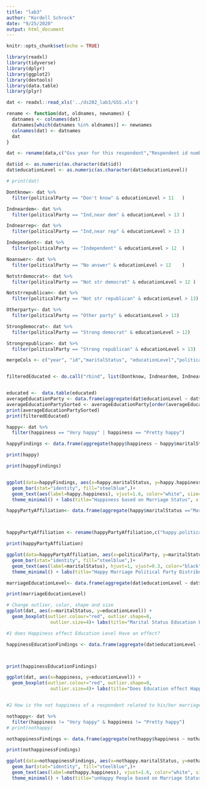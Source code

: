 ```yaml
---
title: "lab3"
author: "Kordell Schrock"
date: "9/25/2020"
output: html_document
---
```


```r
knitr::opts_chunk$set(echo = TRUE)
```

```r
library(readxl)
library(tidyverse)
library(dplyr)
library(ggplot2)
library(devtools)
library(data.table)
library(plyr)
```
```r
dat <- readxl::read_xls('../ds202_lab3/GSS.xls')

rename <- function(dat, oldnames, newnames) {
  datnames <- colnames(dat)
  datnames[which(datnames %in% oldnames)] <- newnames
  colnames(dat) <- datnames
  dat
}

dat <- rename(data,c("Gss year for this respondent","Respondent id number", "Marital status", "Highest year of school completed" , "Political party affiliation", "General happiness", "Ballot used for interview"), c("year","id", "maritalStatus", "educationLevel", "politicalParty", "happiness", "ballot"))

dat$id <- as.numeric(as.character(dat$id))
dat$educationLevel <- as.numeric(as.character(dat$educationLevel))

# print(dat)

Dontknow<- dat %>%
  filter(politicalParty == "Don't know" & educationLevel > 11	)

Indneardem<- dat %>%
  filter(politicalParty == "Ind,near dem" & educationLevel > 13	)

Indnearrep<- dat %>%
  filter(politicalParty == "Ind,near rep" & educationLevel > 13	)

Independent<- dat %>%
  filter(politicalParty == "Independent" & educationLevel > 12	)

Noanswer<- dat %>%
  filter(politicalParty == "No answer" & educationLevel > 12	)

Notstrdemocrat<- dat %>%
  filter(politicalParty == "Not str democrat" & educationLevel > 12	)

Notstrrepublican<- dat %>%
  filter(politicalParty == "Not str republican" & educationLevel > 13)

Otherparty<- dat %>%
  filter(politicalParty == "Other party" & educationLevel > 13)

Strongdemocrat<- dat %>%
  filter(politicalParty == "Strong democrat" & educationLevel > 12)

Strongrepublican<- dat %>%
  filter(politicalParty == "Strong republican" & educationLevel > 13)

mergeCols <- c("year", "id","maritalStatus", "educationLevel","politicalParty", "happiness","ballot")


filteredEducated <- do.call("rbind", list(Dontknow, Indneardem, Indnearrep, Independent, Noanswer, Notstrdemocrat, Notstrrepublican, Otherparty, Strongdemocrat, Strongrepublican))


educated <-  data.table(educated)
averageEducationParty <- data.frame(aggregate(dat$educationLevel ~ dat$politicalParty, data=dat, median))
averageEducationPartySorted <- averageEducationParty[order(averageEducationParty$dat.educationLevel), ]
print(averageEducationPartySorted)
print(filteredEducated)

```

```r
happy<- dat %>%
  filter(happiness == "Very happy" | happiness == "Pretty happy")

happyFindings <- data.frame(aggregate(happy$happiness ~ happy$maritalStatus, data=happy, FUN = function(x){NROW(x)}))

print(happy)

print(happyFindings)


ggplot(data=happyFindings, aes(x=happy.maritalStatus, y=happy.happiness)) +
  geom_bar(stat="identity", fill="steelblue",)+
  geom_text(aes(label=happy.happiness), vjust=1.6, color="white", size=3.5)+
  theme_minimal() + labs(title="Happiness based on Marriage Status", x ="Marriage Status", y= "Count of Marriage Status")
```

```r
happyPartyAffiliation<- data.frame(aggregate(happy$maritalStatus =="Married" ~ happy$politicalParty, data=happy, FUN = function(x){NROW(x)}))



happyPartyAffiliation <- rename(happyPartyAffiliation,c("happy.politicalParty","happy.maritalStatus.....Married."), c("politicalParty", "maritalStatus"))

print(happyPartyAffiliation)

ggplot(data=happyPartyAffiliation, aes(x=politicalParty, y=maritalStatus)) +
  geom_bar(stat="identity", fill="steelblue",)+
  geom_text(aes(label=maritalStatus), hjust=1, vjust=0.3, color="black", size=3.5)+
  theme_minimal() + labs(title="Happy Marriage Political Party Distribution", x ="Poltical Party", y= "Count of Poltical Parties") +coord_flip()
```

```r
marriageEducationLevel<- data.frame(aggregate(dat$educationLevel ~ dat$maritalStatus, data=dat, median))

print(marriageEducationLevel)

# Change outlier, color, shape and size
ggplot(dat, aes(x=maritalStatus, y=educationLevel)) + 
  geom_boxplot(outlier.colour="red", outlier.shape=8,
                outlier.size=4)+ labs(title="Marital Status Education Level", x ="Marital Status", y= "Education Level")
```

```r
#1 does Happiness effect Education Level Have an effect?

happinessEducationFindings <- data.frame(aggregate(dat$educationLevel ~ dat$happiness, data=dat, median))



print(happinessEducationFindings)

ggplot(dat, aes(x=happiness, y=educationLevel)) + 
  geom_boxplot(outlier.colour="red", outlier.shape=8,
                outlier.size=4)+ labs(title="Does Education effect Happiness ", x ="Happiness", y="Education Level")


#2 How is the not happiness of a respondent related to his/her marriage status? Does unHappy People effect education level?

nothappy<- dat %>%
  filter(happiness != "Very happy" & happiness != "Pretty happy")
# print(nothappy)

nothappinessFindings <- data.frame(aggregate(nothappy$happiness ~ nothappy$maritalStatus, data=nothappy, FUN = function(x){NROW(x)}))

print(nothappinessFindings)

ggplot(data=nothappinessFindings, aes(x=nothappy.maritalStatus, y=nothappy.happiness)) +
  geom_bar(stat="identity", fill="steelblue",)+
  geom_text(aes(label=nothappy.happiness), vjust=1.6, color="white", size=3.5)+
  theme_minimal() + labs(title="unHappy People based on Marriage Status", x ="Marriage Status", y= "Count of Marriage Status")

```

